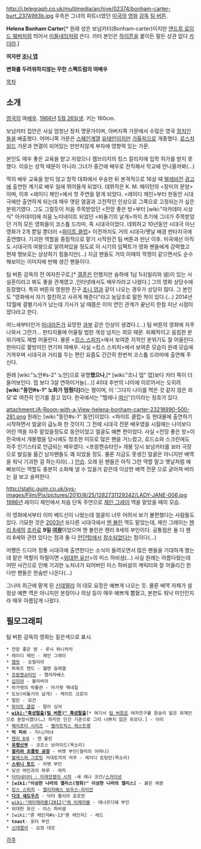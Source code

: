 http://i.telegraph.co.uk/multimedia/archive/02374/bonham-carter-burt_2374993b.jpg
우측은 그녀의 파트너였던 [[미국]]의 [[영화]] [[감독]] [[팀 버튼]].

'''Helena Bonham Carter'''[* 원래 성은 보넘카터(Bonham-carter)이지만 [[앤드루 로이드 웨버]]처럼 띄어서 [[미들네임]]처럼 쓴다. 카터 본인은 [[하이픈]]을 붙이든 말든 상관 없다 [[카더라]].]

'''여자판 [[조니 뎁]]''' 

'''변화를 두려워하지않는 무한 스펙트럼의 여배우'''

[[목차]]
== 소개 ==
[[영국]]의 여[[배우]]. [[1966년]] [[5월 26일]]생. 키는 160cm.

보넘카터 집안은 사실 엄청난 정치 명문가이며, 아버지쪽 가문에서 수많은 영국 [[정치인]]들을 배출했다. 어머니쪽 가문은 [[스페인]]계열 [[유태인]]이지만 [[가톨릭]]으로 개종했다. [[로스차일드]] 가문과 연결이 되어있는 만만치않게 부자에 영향력 있는 가문.

본인도 매우 좋은 교육을 받고 자랐으나 캠브리지의 킹스 칼리지에 입학 허가를 받지 못했다. 이유는 성적 때문이 아니라 그녀가 중간에 배우로 전직해서 학교에 안나올까봐(…)

딱히 배우 교육을 받지 않고 창작 대회에서 우승한 뒤 본격적으로 16살 때 [[텔레비전]] [[광고]]에 출연한 계기로 배우 일에 뛰어들게 되었다. 데뷔작은 K. M. 페이턴의 <장미의 문양>이며, 이후 <레이디 제인>에서 첫 주연을 맡게 되었다. <레이디 제인>부터 한동안 시대극에만 출연하게 되는데 매우 앳된 얼굴과 고전적인 인상으로 그쪽으로 고정되는가 싶은 분위기였다. 그도 그럴듯이 처음 주목받았던 <전망 좋은 방>부터 [wiki:"아카데미 시상식" 아카데미]에 처음 노미네이트 되었던 <비둘기의 날개>까지 초기에 그녀가 주목받았던 거의 모든 영화들이 코스튬 드라마, 즉 시대극이었다. 데뷔하고 10년동안 시대극 아닌 영화가 2개 뿐일 뿐더러 <[[파이트 클럽]]> 이전까지도 거의 시대극/옛날 배경 판타지극에 출연했다. 기괴한 역할을 중점적으로 맡기 시작한건 팀 버튼과 만난 이후. 미국에선 아직도 시대극의 여왕으로 알려져있을 정도로 이 시기의 임팩트가 영화 팬들에게 강력했고 현재 행보로는 상상하기 힘들지만(…) 지금 팬들도 거의 이때의 깍쟁이 같으면서도 순수해보이는 이미지에 반해 생긴 팬들이다. 

팀 버튼 감독의 전 여자친구로,[* [[결혼]]은 안했지만 슬하에 1남 1녀(빌리와 넬)이 있는 사실혼이라고 봐도 좋을 관계였고 ,인터넷에서도 배우자라고 나왔다.] 그의 영화 상당수에 등장했다. 특히 버튼의 영원한 친구 [[조니 뎁]]과 같이 나오는 경우가 상당히 많다. 그 본인도 "영화에서 자기 절친하고 사귀게 해준다"라고 농담조로 말한 적이 있다.(…) 2014년 12월에 결별기사가 났는데 기사가 날 때쯤은 이미 연인 관계가 끝난지 한참 지난 시점이었다라고 한다.

어느새부터인가 [[마녀]]라든가 요망한 [[과부]] 같은 인상이 생겼다.(…) 팀 버튼의 영화에 자주 나와서 그런가... 판타지물에 어울릴 법한 개성 넘치는 외모 때문. 퇴폐적이고 음침한 분위기에도 제법 어울린다. 물론 <[[킹스 스피치]]>에서 보여준 지적인 분위기도 잘 어울린다. 한마디로 팔방미인 연기파 여배우. 사실 <킹스 스피치>에서 보여준 모습이 원래 모습에 가까우며 시대극과 거리를 두는 편인 요즘도 간간히 한번씩 코스튬 드라마에 출연해 주신다.

원래 [wiki:"노안#s-2" 노안]으로 유명'''했으나''',[* [wiki:"조니 뎁" 뎁]보다 카터 쪽이 더 들어보인다. 뎁 보다 3살 연하이거늘(…)] 40대 후반의 나이에 이르어서는 오히려 '''[wiki:"동안#s-1" 노화가 멈췄다]'''라는 평이며, 이 '그다지 나이를 먹은 것 같지 않은 외모'로 여전히 인기를 끌고 있다. 한국에서는 "헬레나 [[여신]]"(!)이라는 칭호가 있다.

attachment:/A-Room-with-a-View-helena-bonham-carter-23218990-500-281.png
원래는 [wiki:"동안#s-1" 동안]이었다. <파이트 클럽> 등 현대물에 출연하기 시작하면서 얼굴이 급노화 한 것이지 그 전에 시대극 전문 배우였을 시절에는 나이보다 어린 역을 자주 맡았을정도로 동안이었고 얼굴도 예쁜 편이었다. 사실 <전망 좋은 방>이 한국에서 개봉했을 당시에도 청초한 미모로 많은 팬을 거느렸고, 로드쇼와 스크린에도 자주 인기스타로 언급되는 배우였다. <프랑켄슈타인> 개봉 당시 보넘카터를 보러 극장으로 발길을 옮긴 남자팬들도 꽤 되었을 정도. 물론 지금도 못생긴 얼굴은 아니지만 배역을 워낙 기괴한 걸 하는지라(…) [[안습]]. 오래 된 팬들은 아직 그런 역할 말고 옛날처럼 예뻐보이는 역할도 충분히 소화해 낼 수 있을거 같은데 이상한 배역 전문 으로 굳어져 버리는 걸 보고 슬퍼한다. 

http://static.guim.co.uk/sys-images/Film/Pix/pictures/2010/8/25/1282731129242/LADY-JANE-006.jpg
[[1986년]] 레이디 제인에서 처음 단독 주연으로 [[제인 그레이]] 역을 맡았을 때의 모습.

이 영화에서부터 이미 베드신이 나왔는데 얼굴이 너무 어려서 보기 불편했다는 사람들도 있다. 기묘한 것은 [[2003년]] 또다른 시대극에서 [[앤 불린]] 역도 맡았는데, 제인 그레이는 [[헨리 8세]]의 [[조카]]로 '''9일 [[여왕]]'''이었으며 앤 불린은 헨리 8세의 부인이다. 공통점은 둘 다 헨리 8세와 관련 있다는 점과 둘 다 [[런던탑]]에서 [[참수]]되었다는 점이다(…)

어쨌든 드디어 정통 시대극에 출연한다는 소식이 들려오면서 많은 팬들을 기대하게 했는데 맡은 역할이 하필이면 <[[위대한 유산]]>의 미스 하비셤(…) 사실 원래는 아름다웠는데 어떤 사건으로 인해 기괴한 노처녀가 되어버린 미스 하비셤의 캐릭터와 잘 어울리긴 한다만 팬들은 한숨만 나온다(…)

그나마 최근에 맡게 된 [[신데렐라]] 의 대모 요정은 예쁘게 나오는 듯. 물론 배역 자체가 설정상 예쁜 역은 아니지만 분장이나 의상 등이 매우 예쁘게 뽑혔고, 본판도 워낙 미인인지라 매우 아름답게 나왔다.

== 필모그래피 ==
팀 버튼 감독의 영화는 짙은색으로 표시.

 * 전망 좋은 방 - 루시 허니처치 
 * 레이디 제인 - 제인 그레이
 * [[햄릿]] - 오필리아
 * 하워즈 엔드 - 헬렌 슬레겔 
 * [[프랑켄슈타인]] - 엘리자베스
 * [[십이야]] - 올리비아
 * 마가렛의 박물관 - 마가렛 맥네일
 * 도브(비둘기의 날개) - 케이트 크로이
 * 멀린 - 모건
 * [[파이트 클럽]] - 말라 싱어 
 * '''[[wiki:"혹성탈출(팀 버튼)" 혹성탈출]]'''[* 여기서 [[팀 버튼]]은 여자친구를 원숭이 닮은 외계인으로 분장시켰다(…) 하지만 인간 기준으로 그리 나쁘지 않은 외모다.] - 아리
 * [[해리포터 시리즈]] - [[벨라트릭스 레스트랭]]
 * '''빅 피쉬''' - 지니/마녀
 * [[헨리 8세]] - 앤 불린
 * '''[[유령신부]]''' - 코프스 브라이드(목소리)
 * '''[[찰리와 초콜릿 공장]]''' - 버켓 부인(찰리의 어머니)
 * [[월레스와 그로밋]] 거대토끼의 저주 - 레이디 토팅턴(목소리)
 * '''[[스위니 토드]]''' - 러벳 부인
 * 낯선 여인과의 하루 - 여자
 * [[터미네이터 : 미래전쟁의 시작]] -세 레나 코건/[[스카이넷]]
 * '''[wiki:"이상한 나라의 앨리스(영화)" 이상한 나라의 앨리스]''' - 붉은 여왕
 * [[킹스 스피치]] - [[엘리자베스 보우스-라이언]]
 * '''[[다크 섀도우즈]]''' - 닥터 줄리아 호프먼 
 * [[wiki:"레미제라블(2012)"레 미제라블]] - 테나르디에 부인 
 * 위대한 유산 - 미스 하비셤
 * [wiki:"론 레인저#s-13"론 레인저] - 레드
 * '''toast'''- 포터 부인 
 * [[신데렐라(2015)|신데렐라]] - 요정 대모

[[각주]]
